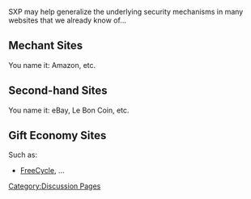 [[Category:Discussion Pages]]

SXP may help generalize the underlying security mechanisms in many websites that we already know of...

== Mechant Sites ==

You name it: Amazon, etc.

== Second-hand Sites ==

You name it: eBay, Le Bon Coin, etc.

== Gift Economy Sites ==

Such as:
* [http://www.freecycle.org/ FreeCycle], ...